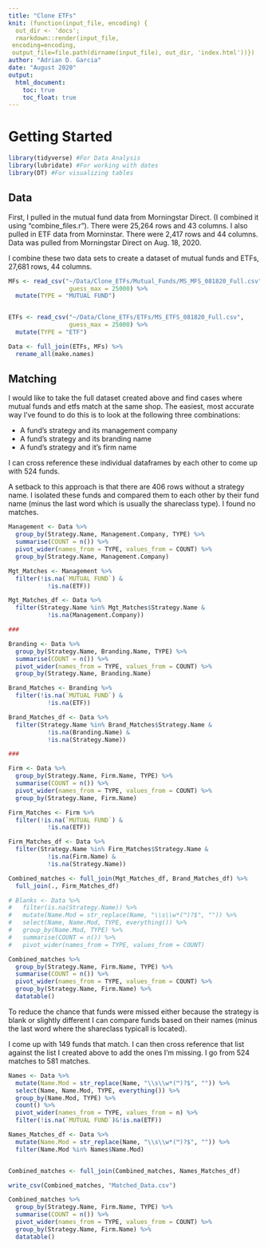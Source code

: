 ```yaml
---
title: "Clone ETFs"
knit: (function(input_file, encoding) {
  out_dir <- 'docs';
  rmarkdown::render(input_file,
 encoding=encoding,
 output_file=file.path(dirname(input_file), out_dir, 'index.html'))})
author: "Adrian D. Garcia"
date: "August 2020"
output:
  html_document:
    toc: true
    toc_float: true
---
```


# Getting Started

```r

library(tidyverse) #For Data Analysis
library(lubridate) #For working with dates
library(DT) #For visualizing tables

```

## Data

First, I pulled in the mutual fund data from Morningstar Direct. (I combined it using “combine_files.r”). There were 25,264 rows and 43 columns. I also pulled in ETF data from Morninstar. There were 2,417 rows and 44 columns. Data was pulled from Morningstar Direct on Aug. 18, 2020.

I combine these two data sets to create a dataset of mutual funds and ETFs, 27,681 rows, 44 columns.


```r

MFs <- read_csv("~/Data/Clone_ETFs/Mutual_Funds/MS_MFS_081820_Full.csv",
                 guess_max = 25000) %>% 
  mutate(TYPE = "MUTUAL FUND")


ETFs <- read_csv("~/Data/Clone_ETFs/ETFs/MS_ETFS_081820_Full.csv",
                 guess_max = 25000) %>% 
  mutate(TYPE = "ETF")

Data <- full_join(ETFs, MFs) %>% 
  rename_all(make.names)

```

## Matching

I would like to take the full dataset created above and find cases where mutual funds and etfs match at the same shop. The easiest, most accurate way I've found to do this is to look at the following three combinations:

* A fund's strategy and its management company
* A fund's strategy and its branding name
* A fund's strategy and it's firm name

I can cross reference these individual dataframes by each other to come up with 524 funds.

A setback to this approach is that there are 406 rows without a strategy name. I isolated these funds and compared them to each other by their fund name (minus the last word which is usually the shareclass type). I found no matches.

```r

Management <- Data %>% 
  group_by(Strategy.Name, Management.Company, TYPE) %>% 
  summarise(COUNT = n()) %>% 
  pivot_wider(names_from = TYPE, values_from = COUNT) %>% 
  group_by(Strategy.Name, Management.Company)

Mgt_Matches <- Management %>%
  filter(!is.na(`MUTUAL FUND`) &
           !is.na(ETF))

Mgt_Matches_df <- Data %>% 
  filter(Strategy.Name %in% Mgt_Matches$Strategy.Name &
           !is.na(Management.Company))

###

Branding <- Data %>% 
  group_by(Strategy.Name, Branding.Name, TYPE) %>% 
  summarise(COUNT = n()) %>% 
  pivot_wider(names_from = TYPE, values_from = COUNT) %>% 
  group_by(Strategy.Name, Branding.Name)

Brand_Matches <- Branding %>%
  filter(!is.na(`MUTUAL FUND`) &
           !is.na(ETF))

Brand_Matches_df <- Data %>% 
  filter(Strategy.Name %in% Brand_Matches$Strategy.Name &
           !is.na(Branding.Name) &
           !is.na(Strategy.Name)) 

###

Firm <- Data %>% 
  group_by(Strategy.Name, Firm.Name, TYPE) %>% 
  summarise(COUNT = n()) %>% 
  pivot_wider(names_from = TYPE, values_from = COUNT) %>% 
  group_by(Strategy.Name, Firm.Name)

Firm_Matches <- Firm %>%
  filter(!is.na(`MUTUAL FUND`) &
           !is.na(ETF))

Firm_Matches_df <- Data %>% 
  filter(Strategy.Name %in% Firm_Matches$Strategy.Name &
           !is.na(Firm.Name) &
           !is.na(Strategy.Name))

Combined_matches <- full_join(Mgt_Matches_df, Brand_Matches_df) %>% 
  full_join(., Firm_Matches_df)

# Blanks <- Data %>%
#   filter(is.na(Strategy.Name)) %>%
#   mutate(Name.Mod = str_replace(Name, "\\s\\w*(™)?$", "")) %>%
#   select(Name, Name.Mod, TYPE, everything()) %>%
#   group_by(Name.Mod, TYPE) %>%
#   summarise(COUNT = n()) %>%
#   pivot_wider(names_from = TYPE, values_from = COUNT)

```


```r

Combined_matches %>%
  group_by(Strategy.Name, Firm.Name, TYPE) %>% 
  summarise(COUNT = n()) %>% 
  pivot_wider(names_from = TYPE, values_from = COUNT) %>% 
  group_by(Strategy.Name, Firm.Name) %>% 
  datatable()

```

To reduce the chance that funds were missed either because the strategy is blank  or slightly different I can compare funds based on their names (minus the last word where the shareclass typicall is located).

I come up with 149 funds that match. I can then cross reference that list against the list I created above to add the ones I'm missing. I go from 524 matches to 581 matches.

```r

Names <- Data %>% 
  mutate(Name.Mod = str_replace(Name, "\\s\\w*(™)?$", "")) %>% 
  select(Name, Name.Mod, TYPE, everything()) %>% 
  group_by(Name.Mod, TYPE) %>% 
  count() %>% 
  pivot_wider(names_from = TYPE, values_from = n) %>% 
  filter(!is.na(`MUTUAL FUND`)&!is.na(ETF))

Names_Matches_df <- Data %>% 
  mutate(Name.Mod = str_replace(Name, "\\s\\w*(™)?$", "")) %>% 
  filter(Name.Mod %in% Names$Name.Mod)


Combined_matches <- full_join(Combined_matches, Names_Matches_df)

write_csv(Combined_matches, "Matched_Data.csv")

```


```r

Combined_matches %>%
  group_by(Strategy.Name, Firm.Name, TYPE) %>% 
  summarise(COUNT = n()) %>% 
  pivot_wider(names_from = TYPE, values_from = COUNT) %>% 
  group_by(Strategy.Name, Firm.Name) %>% 
  datatable()

```